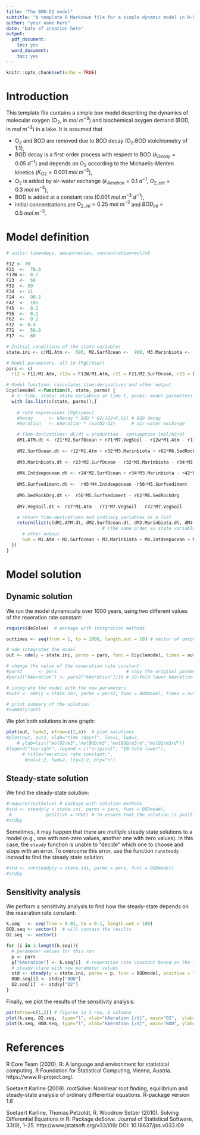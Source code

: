 ```yaml
---
title: "The BOD-O2 model"
subtitle: "A template R Markdown file for a simple dynamic model in 0-D"
author: "your name here"
date: "Date of creation here"
output:
  pdf_document:
    toc: yes
  word_document:
    toc: yes
---
```


```r
knitr::opts_chunk$set(echo = TRUE)
```

# Introduction

This template file contains a simple box model describing the dynamics of molecular oxygen (O$_2$, in $mol~m^{-3}$) and biochemical oxygen demand (BOD, in $mol~m^{-3}$) in a lake. It is assumed that 

* O$_2$ and BOD are removed due to BOD decay (O$_2$:BOD stoichiometry of 1:1),
* BOD decay is a first-order process with respect to BOD ($k_{Decay} = 0.05~d^{-1}$) and depends on O$_2$ according to the Michaelis-Menten kinetics ($K_{O2}=0.001~mol~m^{-3}$),
* O$_2$ is added by air-water exchange ($k_{Aeration}=0.1~d^{-1}$, $O_{2,sat} = 0.3~mol~m^{-3}$),
* BOD is added at a constant rate ($0.001~mol~m^{-3}~d^{-1}$),
* initial concentrations are $O_{2,ini}=0.25~mol~m^{-3}$ and $BOD_{ini} = 0.5~mol~m^{-3}$.

# Model definition

```r
# units: time=days, amount=moles, concentration=mol/m3

F12 <- 70 
F21  <-  70.6
F12W <-  0.2 
F23  <-  50 
F32  <- 39
F34  <- 11
F24  <-  90.2
F42  <-  101
F45  <-  0.2
F56  <-  0.2
F62  <-  0.2
F72  <- 0.4
F71  <-  59.6
F17  <-  60

# Initial conditions of the state variables
state.ini <- c(M1.Atm <-  590, M2.SurfOcean <-  900, M3.Marinbiota <-  3, M4.Intdeepocean <-  37100, M5.Surfsediment <-  150, M6.SedRockOrg <-  75011000, M7.VegSoil <-  2300) # all in [PgC]

# Model parameters. all in [PgC/Year]
pars <- c(
  r12 = F12/M1.Atm, r12w = F12W/M1.Atm, r21 = F21/M2.SurfOcean, r23 = F23/M2.SurfOcean, r32 = F32/M3.Marinbiota, r34 = F34/M3.Marinbiota, r24 = F24/M2.SurfOcean, r42 = F42/M4.Intdeepocean, r45 = F45/M4.Intdeepocean, r56 = F56/M5.Surfsediment, r62 = F62/M6.SedRockOrg, r72 = F72/M7.VegSoil, r71 = F71/M7.VegSoil, r17 = F17/M1.Atm)

# Model function: calculates time-derivatives and other output
Ccyclemodel <-function(t, state, parms) { 
  # t: time, state: state variables at time t, parms: model parameters
  with (as.list(c(state, parms)),{
 
    # rate expressions [PgC/year]
    #Decay      <- kDecay * BOD * O2/(O2+K.O2) # BOD decay
    #Aeration   <- kAeration * (satO2-O2)      # air-water exchange

    # Time-derivatives: dC/dt = production - consumption [mol/m3/d]
    dM1.ATM.dt <- r21*M2.SurfOcean + r71*M7.VegSoil - r12w*M1.Atm - r17*M1.Atm - r12*M1.Atm
    
    dM2.SurfOcean.dt <- r12*M1.Atm + r32*M3.Marinbiota + r62*M6.SedRockOrg + r72*M7.VegSoil+ r12w*M1.Atm + r42*M4.Intdeepocean - r21*M2.SurfOcean - r23*M2.SurfOcean - r24*M2.SurfOcean
    
    dM3.Marinbiota.dt <- r23*M2.SurfOcean - r32*M3.Marinbiota - r34*M3.Marinbiota
    
    dM4.Intdeepocean.dt <- r24*M2.SurfOcean + r34*M3.Marinbiota - r42*M4.Intdeepocean - r45*M4.Intdeepocean
    
    dM5.Surfsediment.dt <-  r45*M4.Intdeepocean -r56*M5.Surfsediment
    
    dM6.SedRockOrg.dt <-  r56*M5.Surfsediment - r62*M6.SedRockOrg
    
    dM7.VegSoil.dt <- r17*M1.Atm - r71*M7.VegSoil - r72*M7.VegSoil

    # return time-derivatives and ordinary variables as a list     
    return(list(c(dM1.ATM.dt, dM2.SurfOcean.dt, dM3.Marinbiota.dt, dM4.Intdeepocean.dt, dM5.Surfsediment.dt, dM6.SedRockOrg.dt, dM7.VegSoil.dt), # vector with derivatives 
                                    # (the same order as state variables!)
      # other output
      Sum = M1.Atm + M2.SurfOcean + M3.Marinbiota + M4.Intdeepocean + M5.Surfsediment + M6.SedRockOrg + M7.VegSoil))    
  })
}
```

# Model solution

## Dynamic solution

We run the model dynamically over 1000 years, using two different values of the reaeration rate constant: 

```r
require(deSolve)  # package with integration methods

outtimes <- seq(from = 1, to = 1000, length.out = 10) # vector of output times

# ode integrates the model
out <- ode(y = state.ini, parms = pars, func = Ccyclemodel, times = outtimes)                

# change the value of the reaeration rate constant
#pars2      <- pars                          # copy the original parameter vector
#pars2["kAeration"] <- pars2["kAeration"]/10 # 10-fold lower kAeration

# integrate the model with the new parameters
#out2 <- ode(y = state.ini, parms = pars2, func = BODmodel, times = outtimes)                
```

```r
# print summary of the solution
#summary(out)
```

We plot both solutions in one graph:

```r
plot(out, lwd=2, mfrow=c(2,4))  # plot solutions
#plot(out, out2, xlab="time (days)", las=1, lwd=2,
    # ylab=list("molO2/m3","molBOD/m3","molBOD/m3/d","molO2/m3/d"))
#legend("topright", legend = c("original", "10-fold lower"),
      # title="aeration rate constant:", 
       #col=1:2, lwd=2, lty=1:2, bty="n")
```

## Steady-state solution

We find the steady-state solution:

```r
#require(rootSolve) # package with solution methods
#std <- steady(y = state.ini, parms = pars, func = BODmodel, 
 #             positive = TRUE) # to ensure that the solution is positive
#std$y
```

Sometimes, it may happen that there are *multiple* steady state solutions to a model (e.g., one with non-zero values, another one with zero values). In this case, the ``steady`` function is unable to "decide" which one to choose and stops with an error. To overcome this error, use the function ``runsteady`` instead to find the steady state solution.

```r
#std <- runsteady(y = state.ini, parms = pars, func = BODmodel)
#std$y
```

## Sensitivity analysis

We perform a sensitivity analysis to find how the steady-state depends on the reaeration rate constant:

```r
k.seq   <- seq(from = 0.01, to = 0.1, length.out = 100)
BOD.seq <- vector()  # will contain the results
O2.seq  <- vector()

for (i in 1:length(k.seq)){
  # parameter values for this run
  p <- pars
  p["kAeration"] <- k.seq[i]  # reaeration rate constant based on the sequence
  # steady-state with new parameter values
  std <- steady(y = state.ini, parms = p, func = BODmodel, positive = TRUE)  
  BOD.seq[i] <- std$y["BOD"]
  O2.seq[i]  <- std$y["O2"]
}
```

Finally, we plot the results of the sensitivity analysis:

```r
par(mfrow=c(1,2)) # figures in 1 row, 2 columns
plot(k.seq, O2.seq,  type="l", xlab="kAeration [/d]", main="O2",  ylab="molO2/m3")
plot(k.seq, BOD.seq, type="l", xlab="kAeration [/d]", main="BOD", ylab="molBOD/m3")
```

# References

R Core Team (2020). R: A language and environment for statistical computing. R Foundation for Statistical Computing, Vienna, Austria. https://www.R-project.org/.
  
Soetaert Karline (2009).  rootSolve: Nonlinear root finding, equilibrium and steady-state analysis of ordinary differential equations.  R-package version 1.6
  
Soetaert Karline, Thomas Petzoldt, R. Woodrow Setzer (2010). Solving Differential Equations in R: Package deSolve. Journal of Statistical Software, 33(9), 1--25. http://www.jstatsoft.org/v33/i09/ DOI: 10.18637/jss.v033.i09
  

